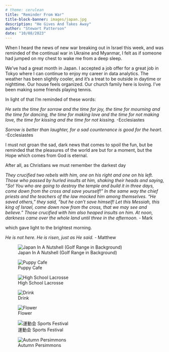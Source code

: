 ```yaml
---
# theme: cerulean
title: "Reminder From War"
title-block-banner: images/japan.jpg
description: "He Gives And Takes Away"
author: "Stewart Patterson"
date: "10/08/2023"
---
```


When I heard the news of new war breaking out in Israel this week, and was reminded of the continual war in Ukraine and Myanmar, I felt as if someone had jumped on my chest to wake me from a deep sleep.

We've had a great month in Japan. I accepted a job offer for a great job in Tokyo where I can continue to enjoy my career in data analytics. The weather has been slightly cooler, and it's a treat to be outside in daytime or nighttime. Our house feels organized. Our church family here is loving. I've been making some friends playing tennis.

In light of that I'm reminded of these words:


::: {.callout-note appearance="minimal"}
*He sets the time for sorrow and the time for joy, the time for mourning and the time for dancing,  the time for making love and the time for not making love, the time for kissing and the time for not kissing.* -Ecclesiastes
:::

::: {.callout-note appearance="minimal"}
*Sorrow is better than laughter,
for a sad countenance is good for the heart.* -Ecclesiastes
:::

I must not groan the sad, dark news that comes to spoil the fun, but be reminded that the pleasures of the world are but for a moment, but the Hope which comes from God is eternal.

After all, as Christians we must remember the darkest day

::: {.callout-note appearance="minimal"}
*They crucified two rebels with him, one on his right and one on his left. Those who passed by hurled insults at him, shaking their heads and saying, “So! You who are going to destroy the temple and build it in three days, come down from the cross and save yourself!” In the same way the chief priests and the teachers of the law mocked him among themselves. “He saved others,” they said, “but he can’t save himself! Let this Messiah, this king of Israel, come down now from the cross, that we may see and believe.” Those crucified with him also heaped insults on him. At noon, darkness came over the whole land until three in the afternoon.* - Mark
:::

which gave light to the brightest morning.

::: {.callout-note appearance="minimal"}
*He is not here. He is risen, just as He said.* - Matthew
:::

![Japan In A Nutshell (Golf Range in Background)](images/japan.jpg)

![Puppy Cafe](images/puppy.jpg)

![High School Lacrosse](images/lax.jpg)


![Drink](images/jack.jpg)

![Flower](images/flower.jpg)

![運動会 Sports Festival](images/sports.jpg)

![Autumn Persimmons](images/fall.jpg)

